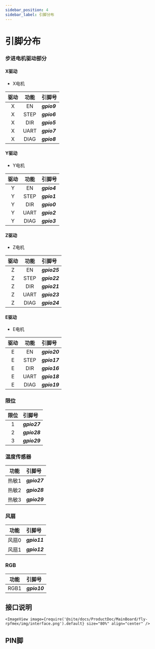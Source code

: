 ```yaml
---
sidebar_position: 4
sidebar_label: 引脚分布
---
```




# 引脚分布

### 步进电机驱动部分

<!-- tabs:start -->

#### **X驱动**

* X电机

| 驱动 | 功能 | 引脚号 |
| :----: | :----: | :----- |
| X | EN | ***gpio9*** |
| X | STEP | ***gpio6*** |
| X | DIR | ***gpio5*** |
| X | UART | ***gpio7*** |
| X | DIAG | ***gpio8*** |

#### **Y驱动**

* Y电机

| 驱动 | 功能 | 引脚号 |
| :----: | :----: | :----- |
| Y | EN | ***gpio4*** |
| Y | STEP | ***gpio1*** |
| Y | DIR | ***gpio0*** |
| Y | UART | ***gpio2*** |
| Y | DIAG | ***gpio3*** |

#### **Z驱动**

* Z电机

| 驱动 | 功能 | 引脚号 |
| :----: | :----: | :----- |
| Z | EN | ***gpio25*** |
| Z | STEP | ***gpio22*** |
| Z | DIR | ***gpio21*** |
| Z | UART | ***gpio23*** |
| Z | DIAG | ***gpio24*** |

#### **E驱动**

* E电机

| 驱动 | 功能 | 引脚号 |
| :----: | :----: | :----- |
| E | EN | ***gpio20*** |
| E | STEP | ***gpio17*** |
| E | DIR | ***gpio16*** |
| E | UART | ***gpio18*** |
| E | DIAG | ***gpio19*** |

<!-- tabs:end -->


### 限位

| 限位 | 引脚号 |
| :----: | :----- |
| 1 | ***gpio27*** |
| 2 | ***gpio28*** |
| 3 | ***gpio29*** |

### 温度传感器

| 功能 | 引脚号 |
| :----: | :----- |
| 热敏1 | ***gpio27*** |
| 热敏2 | ***gpio28*** |
| 热敏3 | ***gpio29*** |

### 风扇

| 功能 | 引脚号 |
| :----: | :----- |
| 风扇0 | ***gpio11*** |
| 风扇1 | ***gpio12*** |

### RGB

| 功能 | 引脚号 |
| :----: | :----- |
| RGB1 | ***gpio10*** |


## 接口说明
    <ImageView image={require('@site/docs/ProductDoc/MainBoard/fly-rpfmex/img/interface.png').default} size="80%" align="center" />

## PIN脚